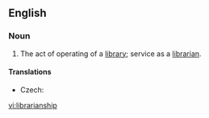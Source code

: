 ==English==

===Noun===
{{en-noun|-}}

# The act of operating of a [[library]]; service as a [[librarian]].

====Translations====
{{trans-top|the act of operating of a library; service as a librarian}}
* Czech: {{t|cs|knihovnictví|n}}
{{trans-mid}}
{{trans-bottom}}

[[vi:librarianship]]